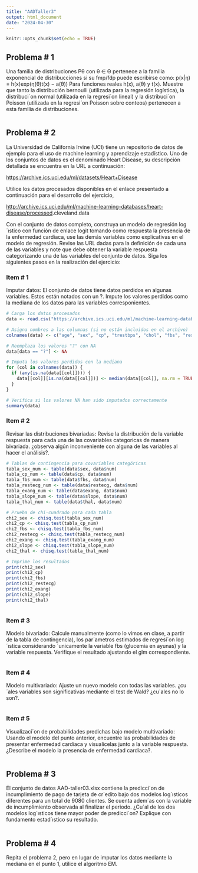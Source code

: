 ```yaml
---
title: "AADTaller3"
output: html_document
date: "2024-04-30"
---
```


```r
knitr::opts_chunk$set(echo = TRUE)
```

## Problema \# 1

Una familia de distribuciones Pθ con θ ∈ Θ pertenece a la familia exponencial de distribucciones si su fmp/fdp puede escribirse como: p(x\|η) = h(x)exp(η(θ)t(x) − a(θ)) Para funciones reales h(x), a(θ) y t(x). Muestre que tanto la distribución bernoulli (utilizada para la regresión logística), la distribuci´on normal (utilizada en la regresi´on lineal) y la distribuci´on Poisson (utilizada en la regresi´on Poisson sobre conteos) pertenecen a esta familia de distribuciones.

```r

```

## Problema \# 2

La Universidad de California Irvine (UCI) tiene un repositorio de datos de ejemplo para el uso de machine learning y aprendizaje estadístico. Uno de los conjuntos de datos es el denominado Heart Disease, su descripción detallada se encuentra en la URL a continuación:

<https://archive.ics.uci.edu/ml/datasets/Heart+Disease>

Utilice los datos procesados disponibles en el enlace presentado a continuación para el desarrollo del ejercicio,

<http://archive.ics.uci.edu/ml/machine-learning-databases/heart-disease/processed>.cleveland.data

Con el conjunto de datos completo, construya un modelo de regresión log´ıstico con función de enlace logit tomando como respuesta la presencia de la enfermedad cardiaca, use las demás variables como explicativas en el modelo de regresión. Revise las URL dadas para la definición de cada una de las variables y note que debe obtener la variable respuesta categorizando una de las variables del conjunto de datos. Siga los siguientes pasos en la realización del ejercicio:

### Item \# 1

Imputar datos: El conjunto de datos tiene datos perdidos en algunas variables. Estos están notados con un ?. Impute los valores perdidos como la mediana de los datos para las variables corresponientes.

```r

# Carga los datos procesados
data <- read.csv("https://archive.ics.uci.edu/ml/machine-learning-databases/heart-disease/processed.cleveland.data", header = FALSE)

# Asigna nombres a las columnas (si no están incluidos en el archivo)
colnames(data) <- c("age", "sex", "cp", "trestbps", "chol", "fbs", "restecg", "thalach", "exang", "oldpeak", "slope", "ca", "thal", "num")

# Reemplaza los valores "?" con NA
data[data == "?"] <- NA

# Imputa los valores perdidos con la mediana
for (col in colnames(data)) {
  if (any(is.na(data[[col]]))) {
    data[[col]][is.na(data[[col]])] <- median(data[[col]], na.rm = TRUE)
  }
}

# Verifica si los valores NA han sido imputados correctamente
summary(data)
```

### Item \# 2

Revisar las distribuciones bivariadas: Revise la distribución de la variable respuesta para cada una de las covariables categoricas de manera bivariada. ¿observa algún inconveniente con alguna de las variables al hacer el análisis?.

```r
# Tablas de contingencia para covariables categóricas
tabla_sex_num <- table(data$sex, data$num)
tabla_cp_num <- table(data$cp, data$num)
tabla_fbs_num <- table(data$fbs, data$num)
tabla_restecg_num <- table(data$restecg, data$num)
tabla_exang_num <- table(data$exang, data$num)
tabla_slope_num <- table(data$slope, data$num)
tabla_thal_num <- table(data$thal, data$num)

# Prueba de chi-cuadrado para cada tabla
chi2_sex <- chisq.test(tabla_sex_num)
chi2_cp <- chisq.test(tabla_cp_num)
chi2_fbs <- chisq.test(tabla_fbs_num)
chi2_restecg <- chisq.test(tabla_restecg_num)
chi2_exang <- chisq.test(tabla_exang_num)
chi2_slope <- chisq.test(tabla_slope_num)
chi2_thal <- chisq.test(tabla_thal_num)

# Imprime los resultados
print(chi2_sex)
print(chi2_cp)
print(chi2_fbs)
print(chi2_restecg)
print(chi2_exang)
print(chi2_slope)
print(chi2_thal)



```

### Item \# 3

Modelo bivariado: Calcule manualmente (como lo vimos en clase, a partir de la tabla de contingencia), los par´ametros estimados de regresi´on log´ıstica considerando ´unicamente la variable fbs (glucemia en ayunas) y la variable respuesta. Verifique el resultado ajustando el glm correspondiente.

```r
```

### Item \# 4

Modelo multivariado: Ajuste un nuevo modelo con todas las variables. ¿cu´ales variables son significativas mediante el test de Wald? ¿cu´ales no lo son?.

```r
```

### Item \# 5

Visualizaci´on de probabilidades predichas bajo modelo multivariado: Usando el modelo del punto anterior, encuentre las probabilidades de presentar enfermedad cardiaca y visualicelas junto a la variable respuesta. ¿Describe el modelo la presencia de enfermedad cardiaca?.

```r
```

## Problema \# 3

El conjunto de datos AAD-taller03.xlsx contiene la predicci´on de incumplimiento de pago de tarjeta de cr´edito bajo dos modelos log´ısticos diferentes para un total de 9080 clientes. Se cuenta adem´as con la variable de incumplimiento observada al finalizar el periodo. ¿Cu´al de los dos modelos log´ısticos tiene mayor poder de predicci´on? Explique con fundamento estad´ıstico su resultado.

```r

```

## Problema \# 4

Repita el problema 2, pero en lugar de imputar los datos mediante la mediana en el punto 1, utilice el algoritmo EM.

```r
```
